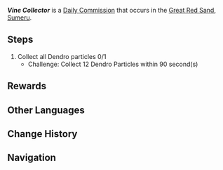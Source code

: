 {{Quest Infobox
|type          = Commission
|image         = <!--Commission {{subst:PAGENAME}}.png-->
|summary       = <!--editor provided summary-->
|startLocation = [[Wadi Al-Majuj]], [[Sumeru]]
|startLocation2 = [[Bayt Al-Muazzam]], Sumeru
|region        = Sumeru
|area          = Desert of Hadramaveth
|requirement   = <!--Any quest that needs to be completed first-->
|other         = AR-Dependent Rewards
}}
'''''Vine Collector''''' is a [[Daily Commission]] that occurs in the [[Great Red Sand]], [[Sumeru]].

==Steps==
{{Quest Description|Collect all Dendro particles within the time limit.}}
# Collect all Dendro particles 0/1
#* Challenge: Collect 12 Dendro Particles within 90 second(s)
<!--
==Gameplay Notes==
<!-- Any notes that will help complete the quest -->
<!--* Note 1
<!-- Any screenshots or videos that can help complete the quest go into the gallery
<gallery>
</gallery>
 -->
==Rewards==
{{Commission Rewards|full}}

==Other Languages==
{{Other Languages|default_hidden=1
|en      = Vine Collector
|zhs     = 蔓草收藏家
|zhs_rm  = Màncǎo Shōucáng-jiā
|zht     = 蔓草收藏家
|zht_rm  = Màncǎo Shōucáng-jiā
|ja      = 蔓草収集家
|ja_rm   = Mansou Shuushuuka{{Assumed}}
|ko      = 덩굴풀 수집가
|es      = Coleccionista botánico
|fr      = Collectionneur de vignes
|ru      = Собиратель трав
|th      = นักสะสมเถาวัลย์
|th_rm   = 
|vi      = Nhà Sưu Tập Cỏ
|de      = Dendro-Teilchen-Sammler
|id      = Kolektor Flora
|pt      = Colecionador de Vinhas
|tr      = Sarmaşık Toplayıcı
|it      = Collezionista di rampicanti
}}

==Change History==
{{Change History|3.4}}

==Navigation==
{{Commission Navbox|Basic}}